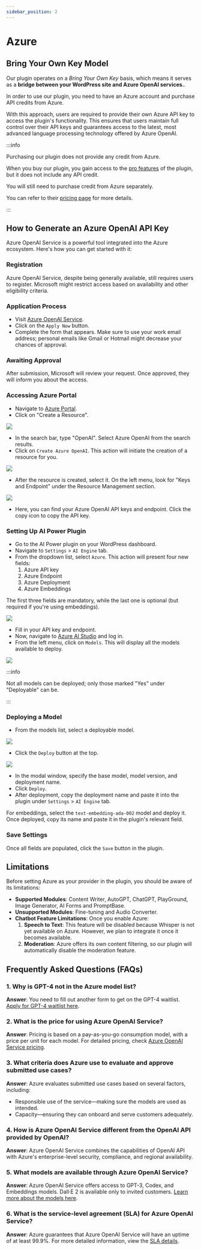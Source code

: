 ```yaml
---
sidebar_position: 2
---
```



# Azure

## Bring Your Own Key Model

Our plugin operates on a *Bring Your Own Key* basis, which means it serves as a **bridge between your WordPress site and Azure OpenAI services.**.

In order to use our plugin, you need to have an Azure account and purchase API credits from Azure.

With this approach, users are required to provide their own Azure API key to access the plugin's functionality. This ensures that users maintain full control over their API keys and guarantees access to the latest, most advanced language processing technology offered by Azure OpenAI.

:::info

Purchasing our plugin does not provide any credit from Azure.

When you buy our plugin, you gain access to the [pro features](docs/intro/pro.md) of the plugin, but it does not include any API credit.

You will still need to purchase credit from Azure separately.

You can refer to their [pricing page](https://azure.microsoft.com/en-us/pricing/details/cognitive-services/openai-service/) for more details.

:::

## How to Generate an Azure OpenAI API Key

Azure OpenAI Service is a powerful tool integrated into the Azure ecosystem. Here's how you can get started with it:

### Registration
Azure OpenAI Service, despite being generally available, still requires users to register. Microsoft might restrict access based on availability and other eligibility criteria.

### Application Process
- Visit [Azure OpenAI Service](https://azure.microsoft.com/en-us/products/ai-services/openai-service).
- Click on the `Apply Now` button.
- Complete the form that appears. Make sure to use your work email address; personal emails like Gmail or Hotmail might decrease your chances of approval.

### Awaiting Approval
After submission, Microsoft will review your request. Once approved, they will inform you about the access.

### Accessing Azure Portal
- Navigate to [Azure Portal](https://azure.microsoft.com).
- Click on "Create a Resource".

<img src={AzureResource1} />

- In the search bar, type "OpenAI". Select Azure OpenAI from the search results.
- Click on `Create Azure OpenAI`. This action will initiate the creation of a resource for you.

<img src={AzureResource2} />

- After the resource is created, select it. On the left menu, look for "Keys and Endpoint" under the Resource Management section.

<img src={KeysEndpoint} />

- Here, you can find your Azure OpenAI API keys and endpoint. Click the copy icon to copy the API key.

### Setting Up AI Power Plugin
- Go to the AI Power plugin on your WordPress dashboard.
- Navigate to `Settings` > `AI Engine` tab.
- From the dropdown list, select `Azure`. This action will present four new fields:
  1. Azure API key
  2. Azure Endpoint
  3. Azure Deployment
  4. Azure Embeddings
  
The first three fields are mandatory, while the last one is optional (but required if you're using embeddings).

<img src={PluginSettings} />

- Fill in your API key and endpoint.
- Now, navigate to [Azure AI Studio](https://oai.azure.com) and log in.
- From the left menu, click on `Models`. This will display all the models available to deploy. 

<img src={AzureModels} />

:::info

Not all models can be deployed; only those marked "Yes" under "Deployable" can be.

:::

### Deploying a Model
- From the models list, select a deployable model.

<img src={BaseModels} />

- Click the `Deploy` button at the top.

<img src={DeployModel} />

- In the modal window, specify the base model, model version, and deployment name.
- Click `Deploy`.
- After deployment, copy the deployment name and paste it into the plugin under `Settings` > `AI Engine` tab.
  
For embeddings, select the `text-embedding-ada-002` model and deploy it. Once deployed, copy its name and paste it in the plugin's relevant field.

### Save Settings
Once all fields are populated, click the `Save` button in the plugin.

## Limitations

Before setting Azure as your provider in the plugin, you should be aware of its limitations:

- **Supported Modules**: Content Writer, AutoGPT, ChatGPT, PlayGround, Image Generator, AI Forms and PromptBase.
- **Unsupported Modules**: Fine-tuning and Audio Converter.
- **Chatbot Feature Limitations**: Once you enable Azure:
  1. **Speech to Text**: This feature will be disabled because Whisper is not yet available on Azure. However, we plan to integrate it once it becomes available.
  2. **Moderation**: Azure offers its own content filtering, so our plugin will automatically disable the moderation feature.

## Frequently Asked Questions (FAQs)

### 1. Why is GPT-4 not in the Azure model list?

**Answer**: You need to fill out another form to get on the GPT-4 waitlist. [Apply for GPT-4 waitlist here](https://customervoice.microsoft.com/Pages/ResponsePage.aspx?id=v4j5cvGGr0GRqy180BHbR7en2Ais5pxKtso_Pz4b1_xURjE4QlhVUERGQ1NXOTlNT0w1NldTWjJCMSQlQCN0PWcu).

### 2. What is the price for using Azure OpenAI Service?

**Answer**: Pricing is based on a pay-as-you-go consumption model, with a price per unit for each model. For detailed pricing, check [Azure OpenAI Service pricing](https://azure.microsoft.com/en-us/pricing/details/cognitive-services/openai-service/).

### 3. What criteria does Azure use to evaluate and approve submitted use cases?

**Answer**: Azure evaluates submitted use cases based on several factors, including:
- Responsible use of the service—making sure the models are used as intended.
- Capacity—ensuring they can onboard and serve customers adequately.

### 4. How is Azure OpenAI Service different from the OpenAI API provided by OpenAI?

**Answer**: Azure OpenAI Service combines the capabilities of OpenAI API with Azure's enterprise-level security, compliance, and regional availability.

### 5. What models are available through Azure OpenAI Service?

**Answer**: Azure OpenAI Service offers access to GPT-3, Codex, and Embeddings models. Dall·E 2 is available only to invited customers. [Learn more about the models here](https://learn.microsoft.com/en-us/azure/ai-services/openai/concepts/models).

### 6. What is the service-level agreement (SLA) for Azure OpenAI Service?

**Answer**: Azure guarantees that Azure OpenAI Service will have an uptime of at least 99.9%. For more detailed information, view the [SLA details](https://www.microsoft.com/licensing/docs/view/Service-Level-Agreements-SLA-for-Online-Services?lang=1).
